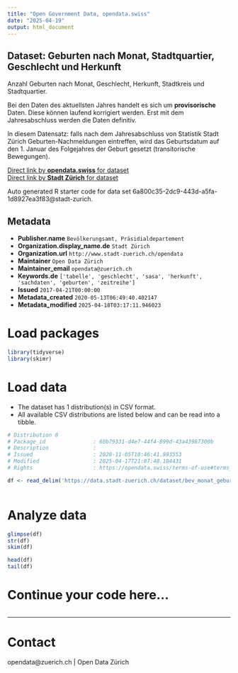 ```yaml
---
title: "Open Government Data, opendata.swiss"
date: "2025-04-19"
output: html_document
---
```


## Dataset: Geburten nach Monat, Stadtquartier, Geschlecht und Herkunft


Anzahl Geburten nach Monat, Geschlecht, Herkunft, Stadtkreis und Stadtquartier.

Bei den Daten des aktuellsten Jahres handelt es sich um **provisorische** Daten. Diese können laufend korrigiert werden. Erst mit dem Jahresabschluss werden die Daten definitiv.

In diesem Datensatz: falls nach dem Jahresabschluss von Statistik Stadt Zürich Geburten-Nachmeldungen eintreffen, wird das Geburtsdatum auf den 1. Januar des Folgejahres der Geburt gesetzt (transitorische Bewegungen).
 


[Direct link by **opendata.swiss** for dataset](https://opendata.swiss/de/dataset/geburten-nach-monat-stadtquartier-geschlecht-und-herkunft-seit-1998)<br>
[Direct link by **Stadt Zürich** for dataset](https://data.stadt-zuerich.ch/dataset/bev_monat_geburten_quartier_geschl_ag_herkunft_od4030)

Auto generated R starter code for data set 6a800c35-2dc9-443d-a5fa-1d8927ea3f83@stadt-zurich.

## Metadata

- **Publisher.name** `Bevölkerungsamt, Präsidialdepartement`
- **Organization.display_name.de** `Stadt Zürich`
- **Organization.url** `http://www.stadt-zuerich.ch/opendata`
- **Maintainer** `Open Data Zürich`
- **Maintainer_email** `opendata@zuerich.ch`
- **Keywords.de** `['tabelle', 'geschlecht', 'sasa', 'herkunft', 'sachdaten', 'geburten', 'zeitreihe']`
- **Issued** `2017-04-21T00:00:00`
- **Metadata_created** `2020-05-13T06:49:40.402147`
- **Metadata_modified** `2025-04-18T03:17:11.946023`


# Load packages

```r

library(tidyverse)
library(skimr)

```

# Load data

-   The dataset has 1 distribution(s) in CSV format.
-   All available CSV distributions are listed below and can be read into a tibble.

```r

# Distribution 0
# Package_id               : 60b79331-d4e7-44f4-899d-43a43987300b
# Description              : 
# Issued                   : 2020-11-05T18:46:41.893553
# Modified                 : 2025-04-17T21:07:48.184431
# Rights                   : https://opendata.swiss/terms-of-use#terms_open

df <- read_delim('https://data.stadt-zuerich.ch/dataset/bev_monat_geburten_quartier_geschl_ag_herkunft_od4030/download/BEV403OD4030.csv')



```

# Analyze data

```r

glimpse(df)
str(df)
skim(df)

head(df)
tail(df)

```

# Continue your code here...

```r

```

------------------------------------------------------------------------

# Contact

opendata@zuerich.ch | Open Data Zürich
